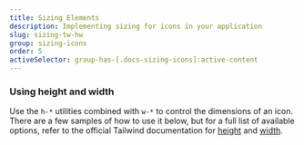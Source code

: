 ```yaml
---
title: Sizing Elements
description: Implementing sizing for icons in your application
slug: sizing-tw-hw
group: sizing-icons
order: 5
activeSelector: group-has-[.docs-sizing-icons]:active-content
---
```


### Using height and width
Use the `h-*` utilities combined with `w-*` to control the dimensions of an icon. There are a few samples of how to use it below, but for a full list of available options, refer to the official Tailwind documentation for [height](https://tailwindcss.com/docs/height) and [width](https://tailwindcss.com/docs/width).
